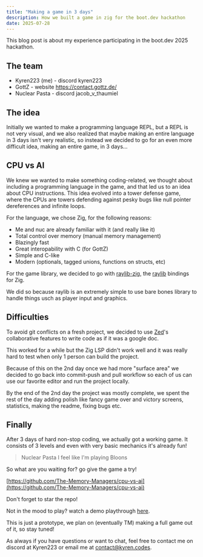 ```yaml
---
title: "Making a game in 3 days"
description: How we built a game in zig for the boot.dev hackathon
date: 2025-07-28
---
```


This blog post is about my experience participating in the boot.dev 2025 hackathon.

## The team

- Kyren223 (me) - discord kyren223
- GottZ - website https://contact.gottz.de/
- Nuclear Pasta - discord jacob_v_thaumiel

## The idea

Initially we wanted to make a programming language REPL, but a REPL is not very
visual, and we also realized that maybe making an entire language in 3 days
isn't very realistic, so instead we decided to go for an even more difficult
idea, making an entire game, in 3 days...

## CPU vs AI

We knew we wanted to make something coding-related, we thought about including
a programming language in the game, and that led us to an idea about CPU instructions.
This idea evolved into a tower defense game, where the CPUs are towers defending
against pesky bugs like null pointer dereferences and infinite loops.

For the language, we chose Zig, for the following reasons:

- Me and nuc are already familiar with it (and really like it)
- Total control over memory (manual memory management)
- Blazingly fast
- Great interopability with C (for GottZ)
- Simple and C-like
- Modern (optionals, tagged unions, functions on structs, etc)

For the game library, we decided to go with [raylib-zig](https://github.com/Not-Nik/raylib-zig),
the [raylib](https://github.com/raysan5/raylib) bindings for Zig.

We did so because raylib is an extremely simple to use bare bones library
to handle things usch as player input and graphics.

## Difficulties

To avoid git conflicts on a fresh project, we decided to use [Zed](https://zed.dev/)'s collaborative features
to write code as if it was a google doc.

This worked for a while but the Zig LSP didn't work well and it was really hard
to test when only 1 person can build the project.

Because of this on the 2nd day once we had more "surface area" we decided to
go back into commit-push and pull workflow so each of us can use our favorite
editor and run the project locally.

By the end of the 2nd day the project was mostly complete, we spent the rest of
the day adding polish like fancy game over and victory screens, statistics,
making the readme, fixing bugs etc.

## Finally

After 3 days of hard non-stop coding, we actually got a working game.
It consists of 3 levels and even with very basic mechanics it's already fun!

> Nuclear Pasta
> I feel like I'm playing Bloons

So what are you waiting for? go give the game a try!

[https://github.com/The-Memory-Managers/cpu-vs-ai](https://github.com/The-Memory-Managers/cpu-vs-ai)

Don't forget to star the repo!

Not in the mood to play? watch a demo playthrough [here](https://youtu.be/_clLDGNlef0).

This is just a prototype, we plan on (eventually TM) making a full game out of it, so stay tuned!

As always if you have questions or want to chat, feel free to contact me on discord at Kyren223 or email me at contact@kyren.codes.
